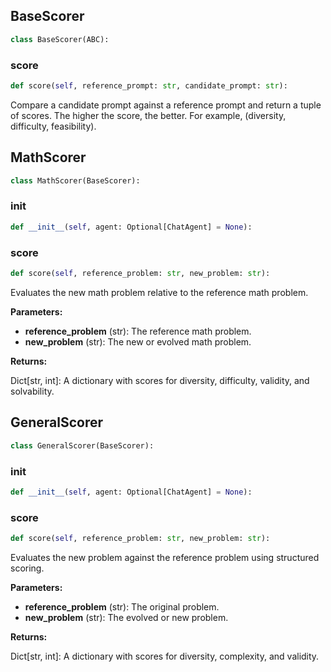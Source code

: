 <a id="camel.datagen.evol_instruct.scorer"></a>

<a id="camel.datagen.evol_instruct.scorer.BaseScorer"></a>

## BaseScorer

```python
class BaseScorer(ABC):
```

<a id="camel.datagen.evol_instruct.scorer.BaseScorer.score"></a>

### score

```python
def score(self, reference_prompt: str, candidate_prompt: str):
```

Compare a candidate prompt against a reference prompt and
return a tuple of scores. The higher the score, the better.
For example, (diversity, difficulty, feasibility).

<a id="camel.datagen.evol_instruct.scorer.MathScorer"></a>

## MathScorer

```python
class MathScorer(BaseScorer):
```

<a id="camel.datagen.evol_instruct.scorer.MathScorer.__init__"></a>

### __init__

```python
def __init__(self, agent: Optional[ChatAgent] = None):
```

<a id="camel.datagen.evol_instruct.scorer.MathScorer.score"></a>

### score

```python
def score(self, reference_problem: str, new_problem: str):
```

Evaluates the new math problem relative to the reference math
problem.

**Parameters:**

- **reference_problem** (str): The reference math problem.
- **new_problem** (str): The new or evolved math problem.

**Returns:**

  Dict[str, int]: A dictionary with scores for diversity, difficulty,
validity, and solvability.

<a id="camel.datagen.evol_instruct.scorer.GeneralScorer"></a>

## GeneralScorer

```python
class GeneralScorer(BaseScorer):
```

<a id="camel.datagen.evol_instruct.scorer.GeneralScorer.__init__"></a>

### __init__

```python
def __init__(self, agent: Optional[ChatAgent] = None):
```

<a id="camel.datagen.evol_instruct.scorer.GeneralScorer.score"></a>

### score

```python
def score(self, reference_problem: str, new_problem: str):
```

Evaluates the new problem against the reference problem using
structured scoring.

**Parameters:**

- **reference_problem** (str): The original problem.
- **new_problem** (str): The evolved or new problem.

**Returns:**

  Dict[str, int]: A dictionary with scores for diversity, complexity,
and validity.
